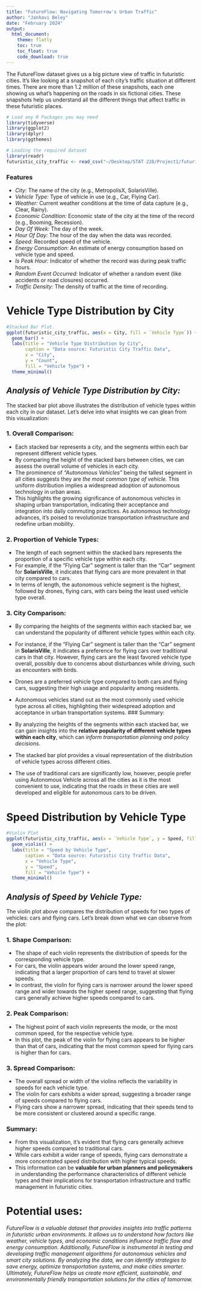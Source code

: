 ```yaml
---
title: "FutureFlow: Navigating Tomorrow's Urban Traffic"
author: "Janhavi Beley"
date: "February 2024"
output: 
  html_document:
    theme: flatly
    toc: true
    toc_float: true
    code_download: true
---
```


The FutureFlow dataset gives us a big picture view of traffic in futuristic cities. It's like looking at a snapshot of each city's traffic situation at different times. There are more than 1.2 million of these snapshots, each one showing us what's happening on the roads in six fictional cities. These snapshots help us understand all the different things that affect traffic in these futuristic places.
```r
# Load any R Packages you may need
library(tidyverse)
library(ggplot2)
library(dplyr)
library(ggthemes)
```

```r
# Loading the required dataset
library(readr)
futuristic_city_traffic <- read_csv("~/Desktop/STAT 228/Project1/futuristic_city_traffic.csv")
```

### **Features**

- *City:* The name of the city (e.g., MetropolisX, SolarisVille).
- *Vehicle Type:* Type of vehicle in use (e.g., Car, Flying Car).
- *Weather:* Current weather conditions at the time of data capture (e.g., Clear, Rainy).
- *Economic Condition:* Economic state of the city at the time of the record (e.g., Booming, Recession).
- *Day Of Week:* The day of the week.
- *Hour Of Day:* The hour of the day when the data was recorded.
- *Speed:* Recorded speed of the vehicle.
- *Energy Consumption:* An estimate of energy consumption based on vehicle type and speed.
- *Is Peak Hour:* Indicator of whether the record was during peak traffic hours.
- *Random Event Occurred:* Indicator of whether a random event (like accidents or road closures) occurred.
- *Traffic Density:* The density of traffic at the time of recording. 

# Vehicle Type Distribution by City
```r
#Stacked Bar Plot. 
ggplot(futuristic_city_traffic, aes(x = City, fill = `Vehicle Type`)) +
  geom_bar() +
  labs(title = "Vehicle Type Distribution by City", 
       caption = "Data source: Futuristic City Traffic Data",
       x = "City",
       y = "Count",
       fill = "Vehicle Type") +
  theme_minimal()
```

## *Analysis of Vehicle Type Distribution by City:*

The stacked bar plot above illustrates the distribution of vehicle types within each city in our dataset. Let's delve into what insights we can glean from this visualization:

### 1. Overall Comparison:

- Each stacked bar represents a city, and the segments within each bar represent different vehicle types.
- By comparing the height of the stacked bars between cities, we can assess the overall volume of vehicles in each city.
- The prominence of *"Autonomous Vehicles"* being the tallest segment in all cities suggests they are *the most common type of vehicle.* This uniform distribution implies a widespread adoption of autonomous technology in urban areas.
- This highlights the growing significance of autonomous vehicles in shaping urban transportation, indicating their acceptance and integration into daily commuting practices. As autonomous technology advances, it's poised to revolutionize transportation infrastructure and redefine urban mobility.

### 2. Proportion of Vehicle Types:

- The length of each segment within the stacked bars represents the proportion of a specific vehicle type within each city.
- For example, if the "Flying Car" segment is taller than the "Car" segment for **SolarisVille**, it indicates that flying cars are more prevalent in that city compared to cars.
- In terms of length, the autonomous vehicle segment is the highest, followed by drones, flying cars, with cars being the least used vehicle type overall.

### 3. City Comparison:

- By comparing the heights of the segments within each stacked bar, we can understand the popularity of different vehicle types within each city.
- For instance, if the "Flying Car" segment is taller than the "Car" segment in **SolarisVille**, it indicates a preference for flying cars over traditional cars in that city. However, flying cars are the least favored vehicle type overall, possibly due to concerns about disturbances while driving, such as encounters with birds.
- Drones are a preferred vehicle type compared to both cars and flying cars, suggesting their high usage and popularity among residents.
- Autonomous vehicles stand out as the most commonly used vehicle type across all cities, highlighting their widespread adoption and acceptance in urban transportation systems.
### Summary:

- By analyzing the heights of the segments within each stacked bar, we can gain insights into the **relative popularity of different vehicle types within each city**, which can *inform transportation planning and policy decisions*.
- The stacked bar plot provides a visual representation of the distribution of vehicle types across different cities. 
- The use of traditional cars are significantly low, however, people prefer using Autonomous Vehicle across all the cities as it is the most convenient to use, indicating that the roads in these cities are well developed and eligible for autonomous cars to be driven. 

# Speed Distribution by Vehicle Type
```r
#Violin Plot
ggplot(futuristic_city_traffic, aes(x = `Vehicle Type`, y = Speed, fill = `Vehicle Type`)) +
  geom_violin() +
  labs(title = "Speed by Vehicle Type", 
       caption = "Data source: Futuristic City Traffic Data", 
       x = "Vehicle Type", 
       y = "Speed", 
       fill = "Vehicle Type") +
  theme_minimal()
```

## *Analysis of Speed by Vehicle Type:*

The violin plot above compares the distribution of speeds for two types of vehicles: cars and flying cars. Let's break down what we can observe from the plot:

### 1. Shape Comparison:

- The shape of each violin represents the distribution of speeds for the corresponding vehicle type.
- For cars, the violin appears wider around the lower speed range, indicating that a larger proportion of cars tend to travel at slower speeds.
- In contrast, the violin for flying cars is narrower around the lower speed range and wider towards the higher speed range, suggesting that flying cars generally achieve higher speeds compared to cars.

### 2. Peak Comparison:

- The highest point of each violin represents the mode, or the most common speed, for the respective vehicle type.
- In this plot, the peak of the violin for flying cars appears to be higher than that of cars, indicating that the most common speed for flying cars is higher than for cars.

### 3. Spread Comparison:

- The overall spread or width of the violins reflects the variability in speeds for each vehicle type.
- The violin for cars exhibits a wider spread, suggesting a broader range of speeds compared to flying cars.
- Flying cars show a narrower spread, indicating that their speeds tend to be more consistent or clustered around a specific range.

### Summary:
- From this visualization, it's evident that flying cars generally achieve higher speeds compared to traditional cars.
- While cars exhibit a wider range of speeds, flying cars demonstrate a more concentrated speed distribution with higher typical speeds.
- This information can be **valuable for urban planners and policymakers** in understanding the performance characteristics of different vehicle types and their implications for transportation infrastructure and traffic management in futuristic cities.

# Potential uses:
*FutureFlow is a valuable dataset that provides insights into traffic patterns in futuristic urban environments. It allows us to understand how factors like weather, vehicle types, and economic conditions influence traffic flow and energy consumption. Additionally, FutureFlow is instrumental in testing and developing traffic management algorithms for autonomous vehicles and smart city solutions. By analyzing the data, we can identify strategies to save energy, optimize transportation systems, and make cities smarter. Ultimately, FutureFlow helps us create more efficient, sustainable, and environmentally friendly transportation solutions for the cities of tomorrow.*

